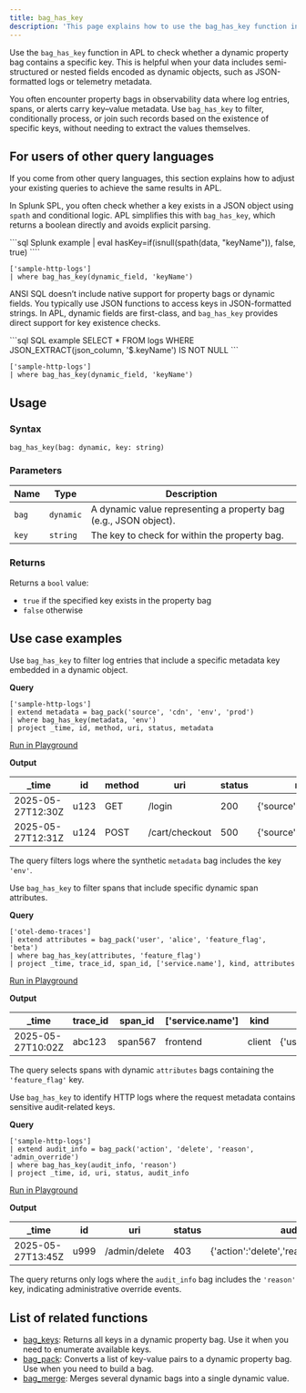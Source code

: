 ```yaml
---
title: bag_has_key
description: 'This page explains how to use the bag_has_key function in APL.'
---
```


Use the `bag_has_key` function in APL to check whether a dynamic property bag contains a specific key. This is helpful when your data includes semi-structured or nested fields encoded as dynamic objects, such as JSON-formatted logs or telemetry metadata.

You often encounter property bags in observability data where log entries, spans, or alerts carry key–value metadata. Use `bag_has_key` to filter, conditionally process, or join such records based on the existence of specific keys, without needing to extract the values themselves.

## For users of other query languages

If you come from other query languages, this section explains how to adjust your existing queries to achieve the same results in APL.

<AccordionGroup>
<Accordion title="Splunk SPL users">

In Splunk SPL, you often check whether a key exists in a JSON object using `spath` and conditional logic. APL simplifies this with `bag_has_key`, which returns a boolean directly and avoids explicit parsing.

<CodeGroup>
```sql Splunk example
| eval hasKey=if(isnull(spath(data, "keyName")), false, true)
````

```kusto APL equivalent
['sample-http-logs']
| where bag_has_key(dynamic_field, 'keyName')
```

</CodeGroup>

</Accordion>
<Accordion title="ANSI SQL users">

ANSI SQL doesn’t include native support for property bags or dynamic fields. You typically use JSON functions to access keys in JSON-formatted strings. In APL, dynamic fields are first-class, and `bag_has_key` provides direct support for key existence checks.

<CodeGroup>
```sql SQL example
SELECT *
FROM logs
WHERE JSON_EXTRACT(json_column, '$.keyName') IS NOT NULL
```

```kusto APL equivalent
['sample-http-logs']
| where bag_has_key(dynamic_field, 'keyName')
```

</CodeGroup>

</Accordion>
</AccordionGroup>

## Usage

### Syntax

```kusto
bag_has_key(bag: dynamic, key: string) 
```

### Parameters

| Name  | Type      | Description                                                      |
| ----- | --------- | ---------------------------------------------------------------- |
| `bag` | `dynamic` | A dynamic value representing a property bag (e.g., JSON object). |
| `key` | `string`  | The key to check for within the property bag.                    |

### Returns

Returns a `bool` value:

- `true` if the specified key exists in the property bag
- `false` otherwise

## Use case examples

<Tabs>
<Tab title="Log analysis">

Use `bag_has_key` to filter log entries that include a specific metadata key embedded in a dynamic object.

**Query**

```kusto
['sample-http-logs']
| extend metadata = bag_pack('source', 'cdn', 'env', 'prod')
| where bag_has_key(metadata, 'env')
| project _time, id, method, uri, status, metadata
```

[Run in Playground](https://play.axiom.co/axiom-play-qf1k/query?initForm=%7B%22apl%22%3A%22%5B%27sample-http-logs%27%5D%20%7C%20extend%20metadata%20%3D%20bag_pack%28%27source%27%2C%20%27cdn%27%2C%20%27env%27%2C%20%27prod%27%29%20%7C%20where%20bag_has_key%28metadata%2C%20%27env%27%29%20%7C%20project%20_time%2C%20id%2C%20method%2C%20uri%2C%20status%2C%20metadata%22%7D)

**Output**

| _time            | id   | method | uri            | status | metadata                      |
| ----------------- | ---- | ------ | -------------- | ------ | ----------------------------- |
| 2025-05-27T12:30Z | u123 | GET    | /login         | 200    | \{'source':'cdn','env':'prod'\} |
| 2025-05-27T12:31Z | u124 | POST   | /cart/checkout | 500    | \{'source':'cdn','env':'prod'\} |

The query filters logs where the synthetic `metadata` bag includes the key `'env'`.

</Tab>
<Tab title="OpenTelemetry traces">

Use `bag_has_key` to filter spans that include specific dynamic span attributes.

**Query**

```kusto
['otel-demo-traces']
| extend attributes = bag_pack('user', 'alice', 'feature_flag', 'beta')
| where bag_has_key(attributes, 'feature_flag')
| project _time, trace_id, span_id, ['service.name'], kind, attributes
```

[Run in Playground](https://play.axiom.co/axiom-play-qf1k/query?initForm=%7B%22apl%22%3A%22%5B%27otel-demo-traces%27%5D%20%7C%20extend%20attributes%20%3D%20bag_pack%28%27user%27%2C%20%27alice%27%2C%20%27feature_flag%27%2C%20%27beta%27%29%20%7C%20where%20bag_has_key%28attributes%2C%20%27feature_flag%27%29%20%7C%20project%20_time%2C%20trace_id%2C%20span_id%2C%20%5B%27service.name%27%5D%2C%20kind%2C%20attributes%22%7D)

**Output**

| _time            | trace_id | span_id | ['service.name'] | kind   | attributes                              |
| ----------------- | --------- | -------- | ----------------- | ------ | --------------------------------------- |
| 2025-05-27T10:02Z | abc123    | span567  | frontend          | client | \{'user':'alice','feature_flag':'beta'\} |

The query selects spans with dynamic `attributes` bags containing the `'feature_flag'` key.

</Tab>
<Tab title="Security logs">

Use `bag_has_key` to identify HTTP logs where the request metadata contains sensitive audit-related keys.

**Query**

```kusto
['sample-http-logs']
| extend audit_info = bag_pack('action', 'delete', 'reason', 'admin_override')
| where bag_has_key(audit_info, 'reason')
| project _time, id, uri, status, audit_info
```

[Run in Playground](https://play.axiom.co/axiom-play-qf1k/query?initForm=%7B%22apl%22%3A%22%5B%27sample-http-logs%27%5D%20%7C%20extend%20audit_info%20%3D%20bag_pack%28%27action%27%2C%20%27delete%27%2C%20%27reason%27%2C%20%27admin_override%27%29%20%7C%20where%20bag_has_key%28audit_info%2C%20%27reason%27%29%20%7C%20project%20_time%2C%20id%2C%20uri%2C%20status%2C%20audit_info%22%7D)

**Output**

| _time            | id   | uri           | status | audit_info                                    |
| ----------------- | ---- | ------------- | ------ | ---------------------------------------------- |
| 2025-05-27T13:45Z | u999 | /admin/delete | 403    | \{'action':'delete','reason':'admin_override'\} |

The query returns only logs where the `audit_info` bag includes the `'reason'` key, indicating administrative override events.

</Tab>
</Tabs>

## List of related functions

- [bag_keys](/apl/scalar-functions/array-functions/bag-keys): Returns all keys in a dynamic property bag. Use it when you need to enumerate available keys.
- [bag_pack](/apl/scalar-functions/array-functions/bag-pack): Converts a list of key-value pairs to a dynamic property bag. Use when you need to build a bag.
- [bag_merge](/apl/scalar-functions/array-functions/bag-merge): Merges several dynamic bags into a single dynamic value.
